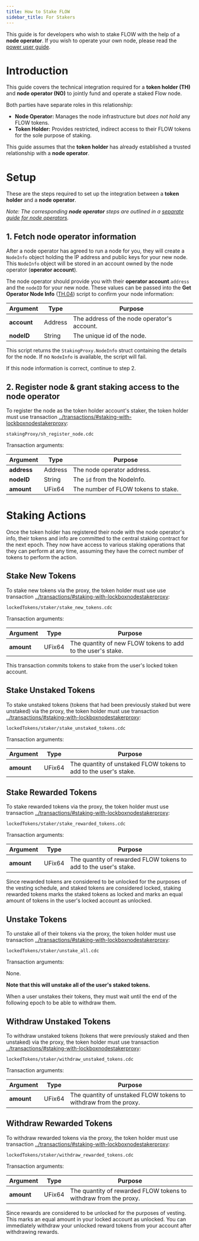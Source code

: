 ```yaml
---
title: How to Stake FLOW
sidebar_title: For Stakers
---
```


<Callout type="warning">

  This guide is for developers who wish to stake FLOW with the help of a **node operator**. 
  If you wish to operate your own node, please read the [power user guide](/token/staking2/power-users).

</Callout>

# Introduction

This guide covers the technical integration required for a **token holder (TH)** and **node operator (NO)** 
to jointly fund and operate a staked Flow node.

Both parties have separate roles in this relationship:

- **Node Operator:** Manages the node infrastructure but _does not hold_ any FLOW tokens.
- **Token Holder:** Provides restricted, indirect access to their FLOW tokens for the sole purpose of staking.

This guide assumes that the **token holder** has already established a 
trusted relationship with a **node operator**.

# Setup

These are the steps required to set up the integration between a **token holder** and a **node operator**.

_Note: The corresponding **node operator** steps are outlined in a 
[separate guide for node operators](/token/staking2/node-operators)._

## 1. Fetch node operator information

After a node operator has agreed to run a node for you, 
they will create a `NodeInfo` object holding the IP address and public keys for your new node. 
This `NodeInfo` object will be stored in an account owned by the node operator (**operator account**).

The node operator should provide you with their **operator account** `address` and the `nodeID` for your new node. 
These values can be passed into the **Get Operator Node Info** ([TH.04](../transactions/#staking-with-lockboxnodestakerproxy)) 
script to confirm your node information:

| Argument     | Type    | Purpose |
|--------------|---------|---------|
| **account**  | Address | The address of the node operator's account. |
| **nodeID**   | String  | The unique id of the node. |

This script returns the `StakingProxy.NodeInfo` struct containing the details for the node. 
If no `NodeInfo` is available, the script will fail.

If this node information is correct, continue to step 2.

## 2. Register node & grant staking access to the node operator

To register the node as the token holder account's staker, the token holder must use transaction [../transactions/#staking-with-lockboxnodestakerproxy](TH.05):

`stakingProxy/sh_register_node.cdc`

Transaction arguments:

| Argument    | Type    | Purpose |
|-------------|---------|---------|
| **address** | Address | The node operator address. |
| **nodeID**  | String  | The `id` from the NodeInfo. |
| **amount**  | UFix64  | The number of FLOW tokens to stake. |

# Staking Actions

Once the token holder has registered their node with the node operator's info, their tokens and info
are committed to the central staking contract for the next epoch. They now have access to 
various staking operations that they can perform at any time, assuming they have
the correct number of tokens to perform the action.

## Stake New Tokens

To stake new tokens via the proxy, the token holder must use use transaction [../transactions/#staking-with-lockboxnodestakerproxy](TH.06):

`lockedTokens/staker/stake_new_tokens.cdc`

Transaction arguments:

| Argument   | Type   | Purpose |
|------------|--------|---------|
| **amount** | UFix64 | The quantity of new FLOW tokens to add to the user's stake. |

This transaction commits tokens to stake from the user's locked token account.

## Stake Unstaked Tokens

To stake unstaked tokens (tokens that had been previously staked but were unstaked) via the proxy, 
the token holder must use transaction [../transactions/#staking-with-lockboxnodestakerproxy](TH.07):

`lockedTokens/staker/stake_unstaked_tokens.cdc`

Transaction arguments:

| Argument   | Type   | Purpose |
|------------|--------|---------|
| **amount** | UFix64 | The quantity of unstaked FLOW tokens to add to the user's stake. |

## Stake Rewarded Tokens

To stake rewarded tokens via the proxy, the token holder must use transaction [../transactions/#staking-with-lockboxnodestakerproxy](TH.08):

`lockedTokens/staker/stake_rewarded_tokens.cdc`

Transaction arguments:

| Argument   | Type   | Purpose |
|------------|--------|---------|
| **amount** | UFix64 | The quantity of rewarded FLOW tokens to add to the user's stake. |

Since rewarded tokens are considered to be unlocked for the purposes of the vesting schedule,
and staked tokens are considered locked, staking rewarded tokens marks the staked tokens as locked
and marks an equal amount of tokens in the user's locked account as unlocked.

## Unstake Tokens

To unstake all of their tokens via the proxy, the token holder must use transaction [../transactions/#staking-with-lockboxnodestakerproxy](TH.09):

`lockedTokens/staker/unstake_all.cdc`

Transaction arguments:

None.

**Note that this will unstake all of the user's staked tokens.**

When a user unstakes their tokens, they must wait until the end of the following epoch to be able to withdraw them.

## Withdraw Unstaked Tokens

To withdraw unstaked tokens (tokens that were previously staked and then unstaked) via the proxy, the token holder must use transaction [../transactions/#staking-with-lockboxnodestakerproxy](TH.10):

`lockedTokens/staker/withdraw_unstaked_tokens.cdc`

Transaction arguments:

| Argument   | Type   | Purpose |
|------------|--------|---------|
| **amount** | UFix64 | The quantity of unstaked FLOW tokens to withdraw from the proxy. |

## Withdraw Rewarded Tokens

To withdraw rewarded tokens via the proxy, the token holder must use transaction [../transactions/#staking-with-lockboxnodestakerproxy](TH.11):

`lockedTokens/staker/withdraw_rewarded_tokens.cdc`

Transaction arguments:

| Argument   | Type   | Purpose |
|------------|--------|---------|
| **amount** | UFix64 | The quantity of rewarded FLOW tokens to withdraw from the proxy. |

Since rewards are considered to be unlocked for the purposes of vesting. This marks an equal amount in your locked account as unlocked.
You can immediately withdraw your unlocked reward tokens from your account after withdrawing rewards.
